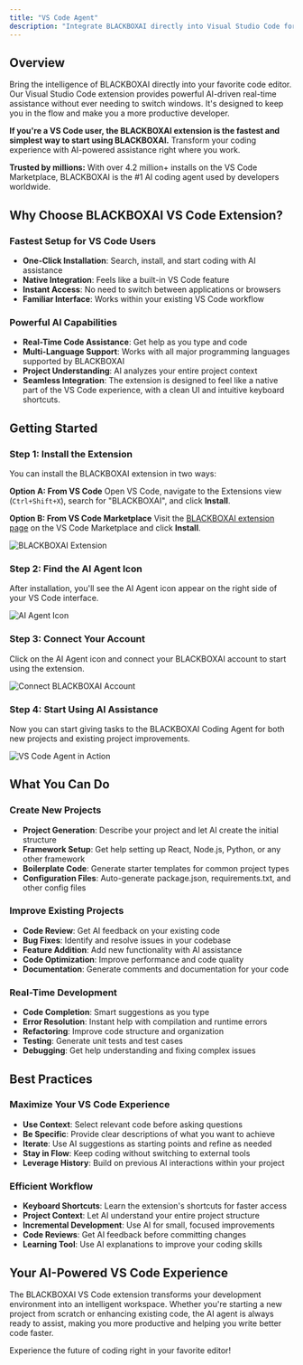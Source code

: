 ```yaml
---
title: "VS Code Agent"
description: "Integrate BLACKBOXAI directly into Visual Studio Code for a seamless, AI-powered development workflow."
---
```


## Overview

Bring the intelligence of BLACKBOXAI directly into your favorite code editor. Our Visual Studio Code extension provides powerful AI-driven real-time assistance without ever needing to switch windows. It's designed to keep you in the flow and make you a more productive developer.

**If you're a VS Code user, the BLACKBOXAI extension is the fastest and simplest way to start using BLACKBOXAI.** Transform your coding experience with AI-powered assistance right where you work.

**Trusted by millions:** With over 4.2 million+ installs on the VS Code Marketplace, BLACKBOXAI is the #1 AI coding agent used by developers worldwide.

## Why Choose BLACKBOXAI VS Code Extension?

### **Fastest Setup for VS Code Users**
- **One-Click Installation**: Search, install, and start coding with AI assistance
- **Native Integration**: Feels like a built-in VS Code feature
- **Instant Access**: No need to switch between applications or browsers
- **Familiar Interface**: Works within your existing VS Code workflow

### **Powerful AI Capabilities**
- **Real-Time Code Assistance**: Get help as you type and code
- **Multi-Language Support**: Works with all major programming languages supported by BLACKBOXAI
- **Project Understanding**: AI analyzes your entire project context
- **Seamless Integration**: The extension is designed to feel like a native part of the VS Code 
    experience, with a clean UI and intuitive keyboard shortcuts.

## Getting Started

### **Step 1: Install the Extension**
You can install the BLACKBOXAI extension in two ways:

**Option A: From VS Code**
Open VS Code, navigate to the Extensions view (`Ctrl+Shift+X`), search for "BLACKBOXAI", and click **Install**.

**Option B: From VS Code Marketplace**
Visit the [BLACKBOXAI extension page](https://marketplace.visualstudio.com/items?itemName=Blackboxapp.blackbox) on the VS Code Marketplace and click **Install**.

![BLACKBOXAI Extension](/images/vscode-extension/vscode_extension-install_01.png)

### **Step 2: Find the AI Agent Icon**
After installation, you'll see the AI Agent icon appear on the right side of your VS Code interface.

![AI Agent Icon](/images/vscode-extension/vscode_agent-icon_01.png)

### **Step 3: Connect Your Account**
Click on the AI Agent icon and connect your BLACKBOXAI account to start using the extension.

![Connect BLACKBOXAI Account](/images/vscode-extension/vscode_connect-account_01.png)

### **Step 4: Start Using AI Assistance**
Now you can start giving tasks to the BLACKBOXAI Coding Agent for both new projects and existing project improvements.

![VS Code Agent in Action](/images/vscode-extension/vscode_agent-in-action_01.png)

## What You Can Do

### **Create New Projects**
- **Project Generation**: Describe your project and let AI create the initial structure
- **Framework Setup**: Get help setting up React, Node.js, Python, or any other framework
- **Boilerplate Code**: Generate starter templates for common project types
- **Configuration Files**: Auto-generate package.json, requirements.txt, and other config files

### **Improve Existing Projects**
- **Code Review**: Get AI feedback on your existing code
- **Bug Fixes**: Identify and resolve issues in your codebase
- **Feature Addition**: Add new functionality with AI assistance
- **Code Optimization**: Improve performance and code quality
- **Documentation**: Generate comments and documentation for your code

### **Real-Time Development**
- **Code Completion**: Smart suggestions as you type
- **Error Resolution**: Instant help with compilation and runtime errors
- **Refactoring**: Improve code structure and organization
- **Testing**: Generate unit tests and test cases
- **Debugging**: Get help understanding and fixing complex issues

## Best Practices

### **Maximize Your VS Code Experience**
- **Use Context**: Select relevant code before asking questions
- **Be Specific**: Provide clear descriptions of what you want to achieve
- **Iterate**: Use AI suggestions as starting points and refine as needed
- **Stay in Flow**: Keep coding without switching to external tools
- **Leverage History**: Build on previous AI interactions within your project

### **Efficient Workflow**
- **Keyboard Shortcuts**: Learn the extension's shortcuts for faster access
- **Project Context**: Let AI understand your entire project structure
- **Incremental Development**: Use AI for small, focused improvements
- **Code Reviews**: Get AI feedback before committing changes
- **Learning Tool**: Use AI explanations to improve your coding skills

## Your AI-Powered VS Code Experience

The BLACKBOXAI VS Code extension transforms your development environment into an intelligent workspace. Whether you're starting a new project from scratch or enhancing existing code, the AI agent is always ready to assist, making you more productive and helping you write better code faster.

Experience the future of coding right in your favorite editor!


